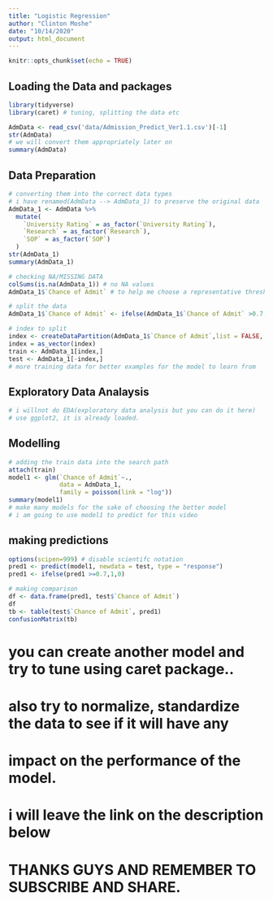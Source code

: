 ```yaml
---
title: "Logistic Regression"
author: "Clinton Moshe"
date: "10/14/2020"
output: html_document
---
```


```r
knitr::opts_chunk$set(echo = TRUE)
```

## Loading the Data and packages

```r
library(tidyverse)
library(caret) # tuning, splitting the data etc

AdmData <- read_csv('data/Admission_Predict_Ver1.1.csv')[-1]
str(AdmData)
# we will convert them appropriately later on
summary(AdmData)
```

## Data Preparation

```r
# converting them into the correct data types
# i have renamed(AdmData --> AdmData_1) to preserve the original data
AdmData_1 <- AdmData %>%
  mutate(
    `University Rating` = as_factor(`University Rating`),
    `Research` = as_factor(`Research`),
    `SOP` = as_factor(`SOP`)
  )
str(AdmData_1)
summary(AdmData_1)

# checking NA/MISSING DATA
colSums(is.na(AdmData_1)) # no NA values
AdmData_1$`Chance of Admit` # to help me choose a representative threshold

# split the data
AdmData_1$`Chance of Admit` <- ifelse(AdmData_1$`Chance of Admit` >0.7,1,0)

# index to split
index <- createDataPartition(AdmData_1$`Chance of Admit`,list = FALSE, p=0.8)
index = as_vector(index)
train <- AdmData_1[index,]
test <- AdmData_1[-index,]
# more training data for better examples for the model to learn from
```

## Exploratory Data Analaysis

```r
# i willnot do EDA(exploratory data analysis but you can do it here)
# use ggplot2, it is already loaded.

```

## Modelling

```r
# adding the train data into the search path
attach(train)
model1 <- glm(`Chance of Admit`~., 
              data = AdmData_1, 
              family = poisson(link = "log"))
summary(model1)
# make many models for the sake of choosing the better model
# i am going to use model1 to predict for this video
```

## making predictions

```r
options(scipen=999) # disable scientifc notation
pred1 <- predict(model1, newdata = test, type = "response")
pred1 <- ifelse(pred1 >=0.7,1,0)

# making comparison
df <- data.frame(pred1, test$`Chance of Admit`)
df
tb <- table(test$`Chance of Admit`, pred1)
confusionMatrix(tb)
```
# you can create another model and try to tune using caret package..
# also try to normalize, standardize the data to see if it will have any
# impact on the performance of the model.
# i will leave the link on the description below
# THANKS GUYS AND REMEMBER TO SUBSCRIBE AND SHARE.
